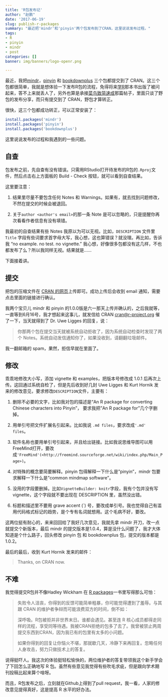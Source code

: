 ```yaml
---
title: 'R包发布记'
author: "赵鹏"
date: '2017-06-19'
slug: publish-r-packages
summary: "最近把'mindr'和'pinyin'两个包发布到了CRAN，这里说说发布过程。"
tags:
- R
- pinyin
- mindr
- post
categories: []
banner: img/banners/logo-openr.png

---
```


最近，我把[mindr](http://www.pzhao.org/zh/post/mindr/)，[pinyin](http://www.pzhao.org/zh/post/pinyin/) 和 [bookdownplus](http://www.pzhao.org/zh/post/bookdown-plus/) 三个包都提交到了 CRAN。这三个包都很简单，我就是想体验一下发布R包的流程，免得将来[学R](http://xuer.pzhao.org/)那本书出版了被问起来，答不上来就丢人了，另外也算是承接[菜鸟致简速成](http://www.pzhao.org/zh/post/rmickey/)那篇帖子，里面只谈了野包的发布分享，而只有提交到了 CRAN，野包才算转正。

<!--more-->

很快，这三个包都成功转正，可以正常安装了：

```r
install.packages('mindr')
install.packages('pinyin')
install.packages('bookdownplus')
```

这里说说发布的过程和我遇到的一些问题。

## 自查

包发布之前，先自查有没有错误。只需用RStudio打开待发布的R包的`.Rproj`文件，然后点击右上方面板的 Build - Check 按钮，就可以看到自查结果。

这里要注意：

1. 结果里尽量不要包含任何 Notes 和 Warnings。如果有，就去找到问题修改，不然在提交的时候会被退回。

2. 关于`author <author's email>`的那一条 Note 是可以忽略的，只是提醒你再次看看作者信息有没有填错。

我最初的自查结果有些 Notes 我原以为可以无视。比如，`DESCRIPTION` 文件里 `Title` 字段有些词要求首字母大写，我心想，这也算错误？就没理。再比如，告诉我 "no example. no test. no vignette." 我心想，好像很多包都没有这几样，不也都发布了么？所以我同样无视。结果就是……

下面接着讲。

## 提交

把包的压缩文件在 [CRAN 的网页](https://cran.r-project.org/submit.html)上传即可。成功上传后会收到 email 通知，需要点击里面的链接进行确认。

我两个宝贝儿 mindr 和 pinyin 的1.0.0版是六一那天上传并确认的，之后我就等，一直等到6月16号，我才想起来这事儿，就发信给	CRAN <cran@r-project.org> 催了一下，当天就得到了 Dr. Uwe Ligges 的回复，说：

> 你那两个包在提交当天就被系统自动拒收了，因为系统自动检查时发现了两个 Notes。系统自动发信通知你了，如果没收到，请翻翻垃圾邮件。

我一翻邮箱的 spam，果然，拒信早就在里面了。


## 修改

乖乖地修改大小写，添加 vignette 和 examples，把版本号修改成 1.0.1 后再次上传。这回通过系统自检了，但是先后收到好几封 Uwe Ligges 和 Kurt Hornik 发来的修改意见，要求修改`DESCRIPTION`文件，主要有：

1. 删除不必要的文字，比如我对包的描述是“An R package for converting Chinese characters into Pinyin”， 要求我把"An R package for"几个字删掉。

2. 用单引号把文件扩展名引起来。比如我说 `.md files`，要求改成`'.md' files`。 

3. 软件名称也要用单引号引起来，并且给出链接。比如我说思维导图可以用 FreeMind打开，要改成`'FreeMind'(<http://freemind.sourceforge.net/wiki/index.php/Main_Page>)`。

4. 对特殊的概念要简要解释。pinyin 包得解释一下什么是"pinyin"，mindr 包要求解释一下什么是"common mindmap software"。

5. 没用的字段要删掉。比如`VignetteBuilder: knitr`字段，我有个包并没有写 vignette，这个字段就不要出现在 DESCRIPTION 里，虽然没出错。

6. 标题和描述里不要用 grave accent (`) 号，要改成单引号。我也觉得自己有滥用代码格式标记的趋势，是个专有名词就想用。这个毛病不好，要改。


这两位挺有耐心的，来来回回给了我好几次意见，我就先拿 mindr 开刀，改一点就提交个新版本，最后 mindr 的提交版本是1.0.4，算是没什么问题了，我才大体知道是个什么路子，回头修改 pinyin 包 和 bookdownplus 包，提交的版本都是1.0.2。

最后的最后，收到 Kurt Hornik 发来的邮件：

> Thanks, on CRAN now.

## 不难

我觉得提交R包并不像Hadley Wickham 在 [R packages](http://r-pkgs.had.co.nz/release.html)一书里写得那么可怕：

> 失败令人沮丧，你得到的反馈可能简单粗暴，你可能觉得遭到了羞辱。与其跟 CRAN 的维护者争辩而可能浪费双方的时间，倒不如：
>
> 深呼吸。R包被拒并非世界末日。谁都会遇见。甚至连 R 核心成员都得走同样的流程，享受同等待遇。我被CRAN拒绝的包多了去了。我曾被禁止两周提交东西到CRAN，因为我已有的包里有太多的小问题。
>
> 如果你得到的回复让你恼火不堪，那就歇几天，冷静下来再回复。忽略任何人身攻击，努力只做技术上的答复。

说得挺吓人。我这次的体验挺轻松愉快的，两位维护者的答复带领我这个新手学会了下回怎么正确地写 R 包。虽然有些意见我觉得有些吹毛求疵，但是跟向学术期刊投稿比起来算个啥呀。

而且，R包发布之后，立刻就在Github上得到了pull request，我一看，人家的修改意见提得真好，这是提高 R 水平的好办法。
